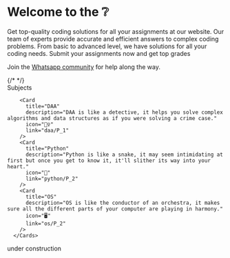 





# Welcome to the ❔

Get top-quality coding solutions for all your assignments at our website. Our team of experts provide accurate and 
efficient answers to complex coding problems. From basic to advanced level, we have solutions for all your coding 
needs. Submit your assignments now and get top grades

Join the [Whatsapp community](https://google.com) for help along the way.


      
<div className="mt-8">
  {/* <Tabs items={['🧑‍💻 Developing']}>
    <Cards  num={2}>
   <Card title="ADT" description="Get started building in minutes!" icon="⏱" link="adt/p_2" />
      <Card title="ADT" description="Get started building in minutes!" icon="⏱" link="adt/p_2" />

   <Card title="ADT" description="Get started building in minutes!" icon="⏱" link="adt/p_2" />

   <Card title="ADT" description="Get started building in minutes!" icon="⏱" link="adt/p_2" />

   <Card title="Hello world" description="Card Description nothing yet" link="#" />
    </Cards></Tabs> */}

   <div className="mb-4 text-xl font-bold">Subjects</div>
      <Cards num={2}>
      <Card
          title="ADT"
          description="ADT is like java ka bachha 👶"
          icon="👼"
          link="adt/p_2"
        />

        <Card
          title="DAA"
          description="DAA is like a detective, it helps you solve complex algorithms and data structures as if you were solving a crime case."
          icon="🕵️‍♀️"
          link="daa/P_1"
        />
        <Card
          title="Python"
          description="Python is like a snake, it may seem intimidating at first but once you get to know it, it'll slither its way into your heart."
          icon="🐍"
          link="python/P_2"
        />
        <Card
          title="OS"
          description="OS is like the conductor of an orchestra, it makes sure all the different parts of your computer are playing in harmony."
          icon="🖥️"
          link="os/P_2"
        />
      </Cards>


    
</div>



  
    
 

<Callout type="warning" emoji="⚠️">
  under construction
</Callout>

